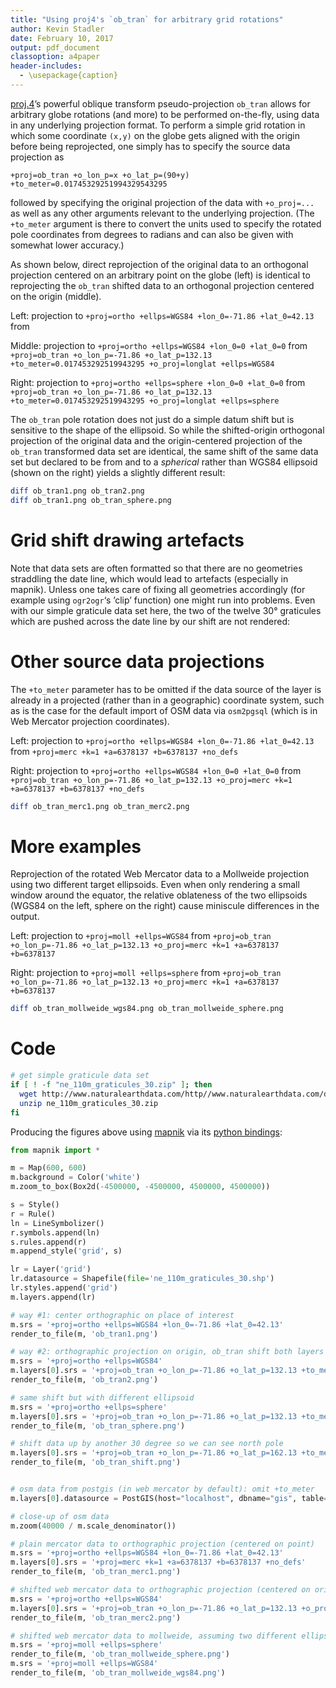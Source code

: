 ```yaml
---
title: "Using proj4's `ob_tran` for arbitrary grid rotations"
author: Kevin Stadler
date: February 10, 2017
output: pdf_document
classoption: a4paper
header-includes:
  - \usepackage{caption}
---
```


[proj.4](http://proj4.org)'s powerful oblique transform pseudo-projection `ob_tran` allows for arbitrary globe rotations (and more) to be performed on-the-fly, using data in any underlying projection format. To perform a simple grid rotation in which some coordinate `(x,y)` on the globe gets aligned with the origin before being reprojected, one simply has to specify the source data projection as

`+proj=ob_tran +o_lon_p=x +o_lat_p=(90+y) +to_meter=0.01745329251994329543295`

followed by specifying the original projection of the data with `+o_proj=...` as well as any other arguments relevant to the underlying projection. (The `+to_meter` argument is there to convert the units used to specify the rotated pole coordinates from degrees to radians and can also be given with somewhat lower accuracy.)

As shown below, direct reprojection of the original data to an orthogonal projection centered on an arbitrary point on the globe (left) is identical to reprojecting the `ob_tran` shifted data to an orthogonal projection centered on the origin (middle).

Left: projection to `+proj=ortho +ellps=WGS84 +lon_0=-71.86 +lat_0=42.13` 
from \texttt{+proj=longlat +ellps=WGS84}

Middle: projection to `+proj=ortho +ellps=WGS84 +lon_0=0 +lat_0=0` 
from `+proj=ob_tran +o_lon_p=-71.86 +o_lat_p=132.13 +to_meter=0.017453292519943295 +o_proj=longlat +ellps=WGS84`

Right: projection to `+proj=ortho +ellps=sphere +lon_0=0 +lat_0=0` 
from `+proj=ob_tran +o_lon_p=-71.86 +o_lat_p=132.13 +to_meter=0.017453292519943295 +o_proj=longlat +ellps=sphere`

\begin{center}
\includegraphics[width=0.3\textwidth]{ob_tran1}\hfill\includegraphics[width=0.3\textwidth]{ob_tran2}\hfill\includegraphics[width=0.3\textwidth]{ob_tran_sphere}
\end{center}

The `ob_tran` pole rotation does not just do a simple datum shift but is sensitive to the shape of the ellipsoid. So while the shifted-origin orthogonal projection of the original data and the origin-centered projection of the `ob_tran` transformed data set are identical, the same shift of the same data set but declared to be from and to a *spherical* rather than WGS84 ellipsoid (shown on the right) yields a slightly different result:

```bash
diff ob_tran1.png ob_tran2.png
diff ob_tran1.png ob_tran_sphere.png
```
\newpage

# Grid shift drawing artefacts

Note that data sets are often formatted so that there are no geometries straddling the date line, which would lead to artefacts (especially in mapnik). Unless one takes care of fixing all geometries accordingly (for example using `ogr2ogr`'s 'clip' function) one might run into problems. Even with our simple graticule data set here, the two of the twelve 30° graticules which are pushed across the date line by our shift are not rendered:

\begin{center}
\includegraphics[width=0.31\textwidth]{ob_tran_shift}
\end{center}

# Other source data projections

The `+to_meter` parameter has to be omitted if the data source of the layer is already in a projected (rather than in a geographic) coordinate system, such as is the case for the default import of OSM data via `osm2pgsql` (which is in Web Mercator projection coordinates).

Left: projection to `+proj=ortho +ellps=WGS84 +lon_0=-71.86 +lat_0=42.13` from `+proj=merc +k=1 +a=6378137 +b=6378137 +no_defs`

Right: projection to `+proj=ortho +ellps=WGS84 +lon_0=0 +lat_0=0` from `+proj=ob_tran +o_lon_p=-71.86 +o_lat_p=132.13 +o_proj=merc +k=1 +a=6378137 +b=6378137 +no_defs`

\begin{center}
\includegraphics[width=0.45\textwidth]{ob_tran_merc1}\hfill\includegraphics[width=0.45\textwidth]{ob_tran_merc2}
\end{center}

```bash
diff ob_tran_merc1.png ob_tran_merc2.png
```
\newpage
# More examples

Reprojection of the rotated Web Mercator data to a Mollweide projection using two different target ellipsoids. Even when only rendering a small window around the equator, the relative oblateness of the two ellipsoids (WGS84 on the left, sphere on the right) cause miniscule differences in the output.

Left: projection to `+proj=moll +ellps=WGS84` from `+proj=ob_tran +o_lon_p=-71.86 +o_lat_p=132.13 +o_proj=merc +k=1 +a=6378137 +b=6378137`

Right: projection to `+proj=moll +ellps=sphere` from `+proj=ob_tran +o_lon_p=-71.86 +o_lat_p=132.13 +o_proj=merc +k=1 +a=6378137 +b=6378137`

\begin{center}
\includegraphics[width=0.45\textwidth]{ob_tran_mollweide_wgs84}\hfill\includegraphics[width=0.45\textwidth]{ob_tran_mollweide_sphere}
\end{center}

```bash
diff ob_tran_mollweide_wgs84.png ob_tran_mollweide_sphere.png
```

# Code

```bash
# get simple graticule data set
if [ ! -f "ne_110m_graticules_30.zip" ]; then
  wget http://www.naturalearthdata.com/http//www.naturalearthdata.com/download/110m/physical/ne_110m_graticules_30.zip
  unzip ne_110m_graticules_30.zip
fi
```

Producing the figures above using [mapnik](https://github.com/mapnik/mapnik) via its [python bindings](https://github.com/mapnik/python-mapnik):

```python
from mapnik import *

m = Map(600, 600)
m.background = Color('white')
m.zoom_to_box(Box2d(-4500000, -4500000, 4500000, 4500000))

s = Style()
r = Rule()
ln = LineSymbolizer()
r.symbols.append(ln)
s.rules.append(r)
m.append_style('grid', s)

lr = Layer('grid')
lr.datasource = Shapefile(file='ne_110m_graticules_30.shp')
lr.styles.append('grid')
m.layers.append(lr)

# way #1: center orthographic on place of interest
m.srs = '+proj=ortho +ellps=WGS84 +lon_0=-71.86 +lat_0=42.13'
render_to_file(m, 'ob_tran1.png')

# way #2: orthographic projection on origin, ob_tran shift both layers
m.srs = '+proj=ortho +ellps=WGS84'
m.layers[0].srs = '+proj=ob_tran +o_lon_p=-71.86 +o_lat_p=132.13 +to_meter=0.017453292519943295 +o_proj=longlat +ellps=WGS84'
render_to_file(m, 'ob_tran2.png')

# same shift but with different ellipsoid
m.srs = '+proj=ortho +ellps=sphere'
m.layers[0].srs = '+proj=ob_tran +o_lon_p=-71.86 +o_lat_p=132.13 +to_meter=0.017453292519943295 +o_proj=longlat +ellps=sphere'
render_to_file(m, 'ob_tran_sphere.png')

# shift data up by another 30 degree so we can see north pole
m.layers[0].srs = '+proj=ob_tran +o_lon_p=-71.86 +o_lat_p=162.13 +to_meter=0.017453292519943295 +o_proj=longlat +ellps=sphere'
render_to_file(m, 'ob_tran_shift.png')


# osm data from postgis (in web mercator by default): omit +to_meter
m.layers[0].datasource = PostGIS(host="localhost", dbname="gis", table="planet_osm_line")

# close-up of osm data
m.zoom(40000 / m.scale_denominator())

# plain mercator data to orthographic projection (centered on point)
m.srs = '+proj=ortho +ellps=WGS84 +lon_0=-71.86 +lat_0=42.13'
m.layers[0].srs = '+proj=merc +k=1 +a=6378137 +b=6378137 +no_defs'
render_to_file(m, 'ob_tran_merc1.png')

# shifted web mercator data to orthographic projection (centered on origin)
m.srs = '+proj=ortho +ellps=WGS84'
m.layers[0].srs = '+proj=ob_tran +o_lon_p=-71.86 +o_lat_p=132.13 +o_proj=merc +k=1 +a=6378137 +b=6378137 +no_defs'
render_to_file(m, 'ob_tran_merc2.png')

# shifted web mercator data to mollweide, assuming two different ellipsoids
m.srs = '+proj=moll +ellps=sphere'
render_to_file(m, 'ob_tran_mollweide_sphere.png')
m.srs = '+proj=moll +ellps=WGS84'
render_to_file(m, 'ob_tran_mollweide_wgs84.png')

```
